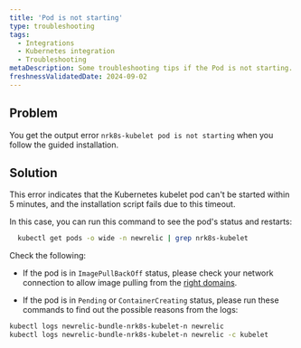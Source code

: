```yaml
---
title: 'Pod is not starting'
type: troubleshooting
tags:
  - Integrations
  - Kubernetes integration
  - Troubleshooting
metaDescription: Some troubleshooting tips if the Pod is not starting.
freshnessValidatedDate: 2024-09-02
---
```


## Problem

You get the output error `nrk8s-kubelet pod is not starting` when you follow the guided installation.

## Solution

This error indicates that the Kubernetes kubelet pod can't be started within 5 minutes, and the installation script fails due to this timeout.

In this case, you can run this command to see the pod's status and restarts:

  ```bash
    kubectl get pods -o wide -n newrelic | grep nrk8s-kubelet
  ```

Check the following:

  * If the pod is in `ImagePullBackOff` status, please check your network connection to allow image pulling from the [right domains](/docs/new-relic-solutions/get-started/networks).

  
  * If the pod is in `Pending` or `ContainerCreating` status, please run these commands to find out the possible reasons from the logs:

  ```bash
  kubectl logs newrelic-bundle-nrk8s-kubelet-n newrelic
  kubectl logs newrelic-bundle-nrk8s-kubelet-n newrelic -c kubelet
  ```

